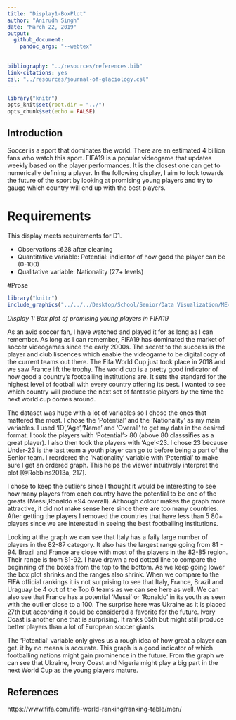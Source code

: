 ```yaml
---
title: "Display1-BoxPlot"
author: "Anirudh Singh"
date: "March 22, 2019"
output: 
  github_document: 
    pandoc_args: "--webtex"
 
    
bibliography: "../resources/references.bib"
link-citations: yes
csl: "../resources/journal-of-glaciology.csl"
---
```


```r
library("knitr")  
opts_knit$set(root.dir = "../")  
opts_chunk$set(echo = FALSE)  
```


## Introduction
Soccer is a sport that dominates the world. There are an estimated 4 billion fans who watch this sport. FIFA19 is a popular videogame that updates weekly based on the player performances. It is the closest one can get to numerically defining a player. In the following display, I aim to look towards the future of the sport by looking at promising young players and try to gauge which country will end up with the best players.

# Requirements
This display meets requirements for D1.

- Observations :628 after cleaning
- Quantitative variable: Potential: indicator of how good the player can be (0-100)
- Qualitative variable: Nationality (27+ levels)

#Prose

```r
library("knitr")
include_graphics("../../../Desktop/School/Senior/Data Visualization/ME447-singhab/figures/fifa-port1.png")
```

*Display 1: Box plot of promising young players in FIFA19*


As an avid soccer fan, I have watched and played it for as long as I can remember. As long as I can remember, FIFA19 has dominated the market of soccer videogames since the early 2000s. The secret to the success is the player and club liscences which enable the videogame to be digital copy of the current teams out there. The Fifa World Cup just took place in 2018 and we saw France lift the trophy. The world cup is a pretty good indicator of how good a country's footballing institutions are. It sets the standard for the highest level of football with every country offering its best. I wanted to see which country will produce the next set of fantastic players by the time the next world cup comes around.

The dataset was huge with a lot of variables so I chose the ones that mattered the most. I chose the 'Potential' and the 'Nationality' as my main variables. I used 'ID','Age','Name' and 'Overall' to get my data in the desired format. I took the players with 'Potential'> 80 (above 80 classsifies as a great player). I also then took the players with 'Age'<23. I chose 23 because Under-23 is the last team a youth player can go to before being a part of the Senior team. I reordered the 'Nationality' variable with 'Potential' to make sure I get an ordered graph. This helps the viewer intuitively interpret the plot [@Robbins2013a, 217].

I chose to keep the outliers since I thought it would be interesting to see how many players from each country have the potential to be one of the greats (Messi,Ronaldo =94 overall). Although colour makes the graph more attractive, it did not make sense here since there are too many countries. After getting the players I removed the countries that have less than 5 80+ players since we are interested in seeing the best footballing institutions.

Looking at the graph we can see that Italy has a faily large number of players in the 82-87 category. It also has the largest range going from 81 - 94. Brazil and France are close with most of the players in the 82-85 region. Their range is from 81-92. I have drawn a red dotted line to compare the beginning of the boxes from the top to the bottom.  As we keep going lower the box plot shrinks and the ranges also shrink. When we compare to the FIFA official rankings it is not surprising to see that Italy, France, Brazil and Uraguay be 4 out of the Top 6 teams as we can see here as well. We can also see that France has a potential 'Messi' or 'Ronaldo' in its youth as seen with the outlier close to a 100. The surprise here was Ukraine as it is placed 27th but according it could be considered a favorite for the future. Ivory Coast is another one that is surprising. It ranks 65th but might still produce better players than a lot of European soccer giants.

The 'Potential' variable only gives us a rough idea of how great a player can get. it by no means is accurate. This graph is a good indicator of which footballing nations might gain prominence in the future. From the graph we can see that Ukraine, Ivory Coast and Nigeria might play a big part in the next World Cup as the young players mature.



## References

<div id="refs">https://www.fifa.com/fifa-world-ranking/ranking-table/men/</div>
